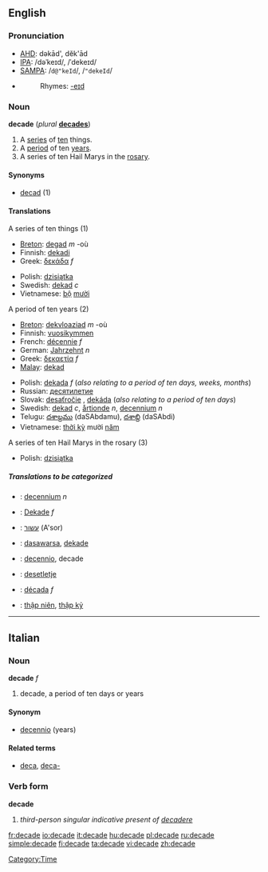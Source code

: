 ==English==

===Pronunciation===
*[[w:AHD|AHD]]: dəkād', dĕk'ād
*[[w:IPA|IPA]]: /dəˈkeɪd/, /ˈdekeɪd/
*[[w:SAMPA|SAMPA]]: /<tt>d@"keId</tt>/, /<tt>"dekeId</tt>/
*{{audio|en-us-decade.ogg|Audio (US)}}
*:Rhymes: [[Rhymes:English:-eɪd|-eɪd]]

===Noun===
'''decade'''  (''plural'' '''[[decades]]''')
# A [[series]] of [[ten]] things.
# A [[period]] of ten [[year]]s.
# A series of ten Hail Marys in the [[rosary]]. <!--''(Does a "decade" in this sense include just the 10 Hail Marys, or also the Our Father and Glory Be?)''-->

====Synonyms====
*[[decad]] (1)<!--WTF?  [[deca-]] perhaps?-->

====Translations====
;A series of ten things (1)
{{top}}
*[[Breton]]: [[degad]] ''m'' -où
*Finnish: [[dekadi]]
*Greek: [[δεκάδα]] ''f''
{{mid}}
*Polish: [[dzisiątka]]
*Swedish: [[dekad]] ''c''
*Vietnamese: [[bộ]] [[mười]]
{{bottom}}

;A period of ten years (2)
{{top}}
*[[Breton]]: [[dekvloaziad]] ''m'' -où
*Finnish: [[vuosikymmen]]
*French: [[décennie]] ''f''
*German: [[Jahrzehnt]] ''n''
*Greek: [[δεκαετία]] ''f''
*[[Malay]]: [[dekad]]
{{mid}}
*Polish: [[dekada]] ''f'' (''also relating to a period of ten days, weeks, months'')
*Russian: [[десятилетие]]
*Slovak: [[desaťročie]] {{n}}, [[dekáda]] {{f}} (''also relating to a period of ten days'')
*Swedish: [[dekad]] ''c'', [[årtionde]] ''n'', [[decennium]] ''n''
*Telugu: [[దశాబ్దము]] (daSAbdamu), [[దశాబ్ది]] (daSAbdi)
*Vietnamese: [[thời kỳ]] mười [[năm]]
{{bottom}}

;A series of ten Hail Marys in the rosary (3)
{{top}}
*Polish: [[dzisiątka]]
{{mid}}
{{bottom}}

=====Translations to be categorized=====
{{checktrans}}
{{top}}
*{{ttbc|Dutch}}: [[decennium]] ''n''
*{{ttbc|German}}: [[Dekade]] ''f''
*{{ttbc|Hebrew}}: [[עשור]] (A'sor)
*{{ttbc|Indonesian}}: [[dasawarsa]], [[dekade]]
{{mid}}
*{{ttbc|Italian}}: [[decennio]], decade
*{{ttbc|Slovene}}: [[desetletje]] {{n}}
*{{ttbc|Spanish}}: [[década]] ''f''
*{{ttbc|Vietnamese}}: [[thập niên]], [[thập kỷ]]
{{bottom}}

----

==Italian==

===Noun===
'''decade''' ''f''

# decade, a period of ten days or years

====Synonym====
*[[decennio]] (years)

====Related terms====
*[[deca]], [[deca-]]

===Verb form===
'''decade'''

# ''third-person singular indicative present of [[decadere]]''

[[Category:Time]]

[[fr:decade]]
[[io:decade]]
[[it:decade]]
[[hu:decade]]
[[pl:decade]]
[[ru:decade]]
[[simple:decade]]
[[fi:decade]]
[[ta:decade]]
[[vi:decade]]
[[zh:decade]]